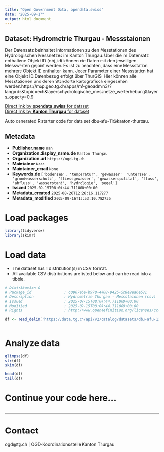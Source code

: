 ```yaml
---
title: "Open Government Data, opendata.swiss"
date: "2025-09-17"
output: html_document
---
```


## Dataset: Hydrometrie Thurgau - Messstaionen

Der Datensatz beinhaltet Informationen zu den Messtationen des Hydrologischen Messnetzes im Kanton Thurgau. Über die im Datensatz enthaltene Objekt ID (obj_id) können die Daten mit den jeweiligen Messwerten gejoint werden. Es ist zu beachten, dass eine Messstation mehrere Objekt ID enthalten kann. Jeder Parameter einer Messstation hat eine Objekt ID.Datenbezug erfolgt über ThurGIS. Hier können alle Messtationen und deren Standorte kartografisch eingesehen werden.https://map.geo.tg.ch/apps/mf-geoadmin3/?lang=de&topic=ech&layers=hydrologische_messnetze_werterhebung&layers_opacity=0.9 

[Direct link by **opendata.swiss** for dataset](https://opendata.swiss/de/dataset/hydrometrie-thurgau-messstaionen)<br>
[Direct link by **Kanton Thurgau** for dataset](https://data.tg.ch/explore/dataset/dbu-afu-11/)

Auto generated R starter code for data set dbu-afu-11@kanton-thurgau.

## Metadata

- **Publisher.name** `nan`
- **Organization.display_name.de** `Kanton Thurgau`
- **Organization.url** `https://ogd.tg.ch`
- **Maintainer** `None`
- **Maintainer_email** `None`
- **Keywords.de** `['bodensee', 'temperatur', 'gewasser', 'untersee', 'grundwasserschutz', 'fliessgewasser', 'gewasserqualitat', 'fluss', 'abfluss', 'wasserstand', 'hydrologie', 'pegel']`
- **Issued** `2025-09-15T08:00:44.711000+00:00`
- **Metadata_created** `2025-08-26T12:26:16.117277`
- **Metadata_modified** `2025-09-16T15:53:10.782735`


# Load packages

```r

library(tidyverse)
library(skimr)

```

# Load data

-   The dataset has 1 distribution(s) in CSV format.
-   All available CSV distributions are listed below and can be read into a tibble.

```r

# Distribution 0
# Package_id               : c0967ebe-b978-4008-9425-5c8e9ea6e581
# Description              : Hydrometrie Thurgau - Messstaionen (csv)
# Issued                   : 2025-09-15T08:00:44.711000+00:00
# Modified                 : 2025-09-15T08:00:44.711000+00:00
# Rights                   : http://www.opendefinition.org/licenses/cc-by/

df <- read_delim('https://data.tg.ch/api/v2/catalog/datasets/dbu-afu-11/exports/csv?use_labels=true')



```

# Analyze data

```r

glimpse(df)
str(df)
skim(df)

head(df)
tail(df)

```

# Continue your code here...

```r

```

------------------------------------------------------------------------

# Contact

ogd@tg.ch | OGD-Koordinationsstelle Kanton Thurgau
